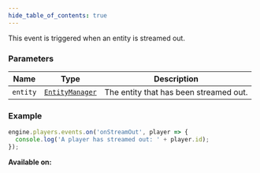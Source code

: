 ```yaml
---
hide_table_of_contents: true
---
```



This event is triggered when an entity is streamed out.

### Parameters

| Name     | Type                                        | Description                            |
| -------- | ------------------------------------------- | -------------------------------------- |
| `entity` | [`EntityManager`](/sdk/types/EntityManager) | The entity that has been streamed out. |

### Example

```js
engine.players.events.on('onStreamOut', player => {
  console.log('A player has streamed out: ' + player.id);
});
```

**Available on:** <ClientTag /> <ServerTag />
